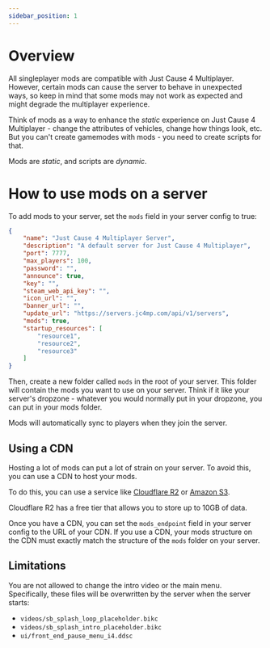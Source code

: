 ```yaml
---
sidebar_position: 1
---
```


# Overview

All singleplayer mods are compatible with Just Cause 4 Multiplayer. However, certain mods can cause the server to behave in unexpected ways, so keep in mind that some mods may not work as expected and might degrade the multiplayer experience.

Think of mods as a way to enhance the _static_ experience on Just Cause 4 Multiplayer - change the attributes of vehicles, change how things look, etc. But you can't create gamemodes with mods - you need to create scripts for that.


Mods are _static_, and scripts are _dynamic_.

# How to use mods on a server

To add mods to your server, set the `mods` field in your server config to true:


```json
{
    "name": "Just Cause 4 Multiplayer Server",
    "description": "A default server for Just Cause 4 Multiplayer",
    "port": 7777,
    "max_players": 100,
    "password": "",
    "announce": true,
    "key": "",
    "steam_web_api_key": "",
    "icon_url": "",
    "banner_url": "",
    "update_url": "https://servers.jc4mp.com/api/v1/servers",
    "mods": true,
    "startup_resources": [
        "resource1",
        "resource2",
        "resource3"
    ]
}
```

Then, create a new folder called `mods` in the root of your server. This folder will contain the mods you want to use on your server. Think if it like your server's dropzone - whatever you would normally put in your dropzone, you can put in your mods folder.

Mods will automatically sync to players when they join the server.

## Using a CDN

Hosting a lot of mods can put a lot of strain on your server. To avoid this, you can use a CDN to host your mods.

To do this, you can use a service like [Cloudflare R2](https://www.cloudflare.com/r2/) or [Amazon S3](https://aws.amazon.com/s3/).

Cloudflare R2 has a free tier that allows you to store up to 10GB of data.

Once you have a CDN, you can set the `mods_endpoint` field in your server config to the URL of your CDN. If you use a CDN, your mods structure on the CDN must exactly match the structure of the `mods` folder on your server.

## Limitations

You are not allowed to change the intro video or the main menu. Specifically, these files will be overwritten by the server when the server starts:
 - `videos/sb_splash_loop_placeholder.bikc`
 - `videos/sb_splash_intro_placeholder.bikc`
 - `ui/front_end_pause_menu_i4.ddsc`
